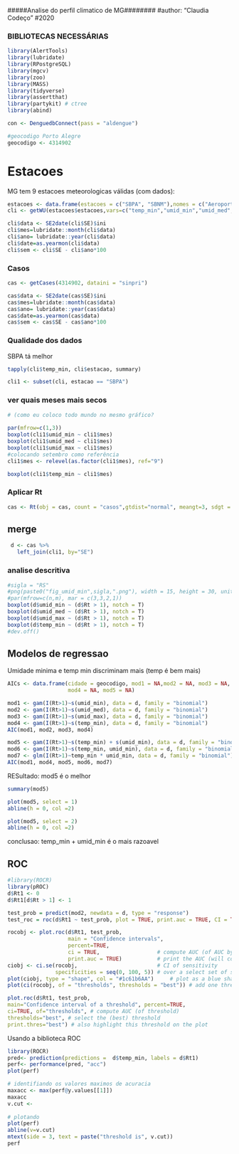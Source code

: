 #####Analise do perfil climatico de MG########
#author: "Claudia Codeço"
#2020

### BIBLIOTECAS NECESSÁRIAS
```r
library(AlertTools)
library(lubridate)
library(RPostgreSQL)
library(mgcv)
library(zoo)
library(MASS)
library(tidyverse)
library(assertthat)
library(partykit) # ctree
library(abind)
```

```r
con <- DenguedbConnect(pass = "aldengue")
```


```r
#geocodigo Porto Alegre
geocodigo <- 4314902
```


# Estacoes

MG tem 9 estacoes meteorologicas válidas (com dados): 

```r
estacoes <- data.frame(estacoes = c("SBPA", "SBNM"),nomes = c("Aeroporto POA","Sto Angelo"))
cli <- getWU(estacoes$estacoes,vars=c("temp_min","umid_min","umid_med","umid_max"))
```

```r
cli$data <- SE2date(cli$SE)$ini
cli$mes=lubridate::month(cli$data)
cli$ano= lubridate::year(cli$data)
cli$date=as.yearmon(cli$data)
cli$sem <- cli$SE - cli$ano*100
```


### Casos

```r
cas <- getCases(4314902, dataini = "sinpri")
```


```r
cas$data <- SE2date(cas$SE)$ini
cas$mes=lubridate::month(cas$data)
cas$ano= lubridate::year(cas$data)
cas$date=as.yearmon(cas$data)
cas$sem <- cas$SE - cas$ano*100
```

### Qualidade dos dados

SBPA tá melhor

```r
tapply(cli$temp_min, cli$estacao, summary)
```

```r
cli1 <- subset(cli, estacao == "SBPA")
```


### ver quais meses mais secos

```r
# (como eu coloco todo mundo no mesmo gráfico?
  
par(mfrow=c(1,3))
boxplot(cli1$umid_min ~ cli1$mes)
boxplot(cli1$umid_med ~ cli1$mes)
boxplot(cli1$umid_max ~ cli1$mes)
#colocando setembro como referência
cli1$mes <- relevel(as.factor(cli1$mes), ref="9")
```

```r
boxplot(cli1$temp_min ~ cli1$mes)
```


### Aplicar Rt

```r
cas <- Rt(obj = cas, count = "casos",gtdist="normal", meangt=3, sdgt = 1) 
```


## merge


```r
 d <- cas %>%
   left_join(cli1, by="SE")
```


### analise descritiva

```r
#sigla = "RS"
#png(paste0("fig_umid_min",sigla,".png"), width = 15, height = 30, units = "cm", res = 100)
#par(mfrow=c(n,m), mar = c(3,3,2,1))
boxplot(d$umid_min ~ (d$Rt > 1), notch = T)
boxplot(d$umid_med ~ (d$Rt > 1), notch = T)
boxplot(d$umid_max ~ (d$Rt > 1), notch = T)
boxplot(d$temp_min ~ (d$Rt > 1), notch = T)
#dev.off()

```


## Modelos de regressao 
Umidade minima e temp min discriminam mais (temp é bem mais)


```r
AICs <- data.frame(cidade = geocodigo, mod1 = NA,mod2 = NA, mod3 = NA,
                   mod4 = NA, mod5 = NA)

mod1 <- gam(I(Rt>1)~s(umid_min), data = d, family = "binomial")  
mod2 <- gam(I(Rt>1)~s(umid_med), data = d, family = "binomial")
mod3 <- gam(I(Rt>1)~s(umid_max), data = d, family = "binomial")
mod4 <- gam(I(Rt>1)~s(temp_min), data = d, family = "binomial")
AIC(mod1, mod2, mod3, mod4)
```


```r
mod5 <- gam(I(Rt>1)~s(temp_min) + s(umid_min), data = d, family = "binomial")
mod6 <- gam(I(Rt>1)~s(temp_min, umid_min), data = d, family = "binomial")
mod7 <- glm(I(Rt>1)~temp_min * umid_min, data = d, family = "binomial")
AIC(mod1, mod4, mod5, mod6, mod7)
```

RESultado: mod5 é o melhor


```r
summary(mod5)
```


```r
plot(mod5, select = 1)
abline(h = 0, col =2) 
```


```r
plot(mod5, select = 2)
abline(h = 0, col =2) 
```



conclusao: 
temp_min + umid_min é o mais razoavel 





## ROC

```r
#library(ROCR)
library(pROC)
d$Rt1 <- 0
d$Rt1[d$Rt > 1] <- 1

test_prob = predict(mod2, newdata = d, type = "response")
test_roc = roc(d$Rt1 ~ test_prob, plot = TRUE, print.auc = TRUE, CI = TRUE)

```

```r
rocobj <- plot.roc(d$Rt1, test_prob,
                   main = "Confidence intervals", 
                   percent=TRUE,
                   ci = TRUE,                  # compute AUC (of AUC by default)
                   print.auc = TRUE)           # print the AUC (will contain the CI)
ciobj <- ci.se(rocobj,                         # CI of sensitivity
               specificities = seq(0, 100, 5)) # over a select set of specificities
plot(ciobj, type = "shape", col = "#1c61b6AA")     # plot as a blue shape
plot(ci(rocobj, of = "thresholds", thresholds = "best")) # add one threshold
```

```r
plot.roc(d$Rt1, test_prob,
main="Confidence interval of a threshold", percent=TRUE,
ci=TRUE, of="thresholds", # compute AUC (of threshold)
thresholds="best", # select the (best) threshold
print.thres="best") # also highlight this threshold on the plot
```

Usando a biblioteca ROC

```r
library(ROCR)
pred<- prediction(predictions =  d$temp_min, labels = d$Rt1)
perf<- performance(pred, "acc")
plot(perf)

# identifiando os valores maximos de acuracia
maxacc <- max(perf@y.values[[1]]) 
maxacc
v.cut <- 
  
# plotando
plot(perf)
abline(v=v.cut)
mtext(side = 3, text = paste("threshold is", v.cut))
perf
```







